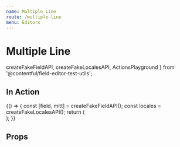 ```yaml
---
name: Multiple Line
route: /multiple-line
menu: Editors
---
```


# Multiple Line

  createFakeFieldAPI,
  createFakeLocalesAPI,
  ActionsPlayground
} from '@contentful/field-editor-test-utils';

## In Action

<Playground>
  {() => {
    const [field, mitt] = createFakeFieldAPI();
    const locales = createFakeLocalesAPI();
    return (
      <div>
        <MultipleLineEditor field={field} locales={locales} isInitiallyDisabled={false} />
        <ActionsPlayground mitt={mitt} />
      </div>
    );
  }}
</Playground>

## Props

<Props of={MultipleLineEditor} />
